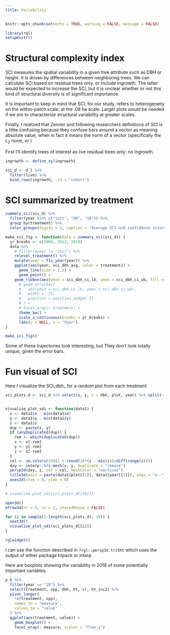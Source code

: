 ```yaml
---
title: Variability
---
```


```r
knitr::opts_chunk$set(echo = TRUE, warning = FALSE, message = FALSE)

```

```r
library(rgl)
setupKnitr()
```

# Structural complexity index

SCI measures the spatial variability in a given tree attribute such as DBH or height. It is driven by differences between neighboring trees. We can calculate SCI based on residual trees only, or include ingrowth. The latter would be expected to increase the SCI, but it is unclear whether or not this kind of structural diversity is of significant importance.

It is important to keep in mind that SCI, for our study, refers to heterogeneity on the within-patch scale: at the .08 ha scale. Larger plots would be needed if we are to characterize structural variability at greater scales.

Finally, I realized that Zenner and following researchers definitions of SCI is a little confusing because they confuse bars around a vector as meaning absolute value, when in fact it means the norm of a vector (specifically the L~2~ norm, or )

First I'll identify trees of interest as live residual trees only: no ingrowth.

```r

ingrowth <- define_xy(ingrowth)

sci_d <- d_l %>%
  filter(live) %>%
  bind_rows(ingrowth, .id = "cohort")

```

# SCI summarized by treatment

```r

summary_sci(sci_d) %>%
  filter(year %in% c("init", "08", "18")) %>%
  group_by(treatment) %>%
  color_groups(digits = 2, caption = "Average SCI and confidence interval for all live trees including ingrowth")

```

```r

make_sci_fig <- function(data = summary_sci(sci_d)) {
  yr_breaks <- c(2008, 2013, 2018)
  data %>%
    # filter(myear != "init") %>%
    relevel_treatment() %>%
    mutate(year = fix_year(year)) %>%
    ggplot(aes(year, sci_dbh_avg, color = treatment)) +
      geom_line(size = 1.2) +
      geom_point() +
    geom_ribbon(aes(ymin = sci_dbh_ci_lb, ymax = sci_dbh_ci_ub, fill = treatment), alpha = 0.2, color = NA) +
      # geom_errorbar(
      #   aes(ymin = sci_dbh_ci_lb, ymax = sci_dbh_ci_ub),
      #   width = .75,
      #   position = position_dodge(.5)
      # ) +
      # facet_wrap(~ treatment) +
      theme_bw() +
      scale_x_continuous(breaks = yr_breaks) +
      labs(y = NULL, x = "Year")
}

make_sci_fig()
```

Some of these trajectories look interesting, but They don't look totally unique, given the error bars.

# Fun visual of SCI

Here I visualize the SCI_dbh_ for a random plot from each treatment

```r

sci_plots_d <- sci_d %>% select(x, y, z = dbh, plot, year) %>% split(~ plot + year)


visualize_plot_sdi <- function(data1) {
  x <- data1$x - min(data1$x)
  y <- data1$y - min(data1$y)
  z <- data1$z
  dup <- paste(x, y)
  if (anyDuplicated(dup)) {
    rem <- which(duplicated(dup))
    x <- x[-rem]
    y <- y[-rem]
    z <- z[-rem]
  }
  col <- cm.colors(20)[1 + round(19*(z - min(z))/diff(range(z)))]
  dxy <- interp::tri.mesh(x, y, duplicate = "remove")
  persp3d(dxy, z, col = col, meshColor = "vertices")
  title3d(main = paste(data1$plot[[1]], data1$year[[1]]), edge = "x--")
  axes3d(xlen = 0, ylen = 0)
}

# visualize_plot_sdi(sci_plots_d[[30]])

open3d()
mfrow3d(nr = 5, nc = 2, sharedMouse = FALSE) 

for (i in sample(1:length(sci_plots_d), 10)) {
  next3d()
  visualize_plot_sdi(sci_plots_d[[i]])
}

rglwidget()

```

I can use the function described in `?rgl::persp3d.triSht` which uses the output of either package tripack or interp

Here are boxplots showing the variability in 2018 of some potentially important variables.

```r
p_h %>%
  filter(year == "18") %>%
  select(treatment, spp, dbh, ht, cr, ht_inc2) %>%
  pivot_longer(
    !c(treatment, spp),
    names_to = "measure",
    values_to = "value"
  ) %>%
  ggplot(aes(treatment, value)) +
    geom_boxplot() +
    facet_wrap(~ measure, scales = "free_y")
```


